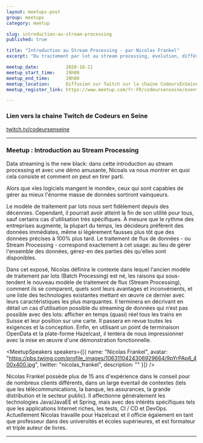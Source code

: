 ```yaml
---
layout: meetups-post
group: meetups
category: meetup

slug: introduction-au-stream-processing
published: true

title: "Introduction au Stream Processing - par Nicolas Frankel"
excerpt: "Du traitement par lot au stream processing, évolution, différences, cas d'usage et live demo !"

meetup_date:          2020-10-21
meetup_start_time:    19h00
meetup_end_time:      20h00
meetup_location:      Diffusion sur Twitch sur la chaine CodeursEnSeine
meetup_register_link: https://www.meetup.com/fr-FR/codeursenseine/events/273818012/

---
```



### Lien vers la chaine Twitch de Codeurs en Seine

<a href="https://www.twitch.tv/codeursenseine">twitch.tv/codeursenseine</a>

---

### Meetup : Introduction au Stream Processing

Data streaming is the new black: dans cette introduction au stream processing
et avec une démo amusante, Nicoals va nous montrer en quoi cela consiste et
comment on peut en tirer parti.

Alors que «les logiciels mangent le monde», ceux qui sont capables de gérer
au mieux l'énorme masse de données sortiront vainqueurs.

Le modèle de traitement par lots nous sert fidèlement depuis des décennies.
Cependant, il pourrait avoir atteint la fin de son utilité pour tous, sauf
certains cas d'utilisation très spécifiques. À mesure que le rythme des
entreprises augmente, la plupart du temps, les décideurs préfèrent des
données immédiates, même si légèrement fausses plus tôt que des données
précises à 100% plus tard. Le traitement de flux de données - ou Stream
Processing - correspond exactement à cet usage: au lieu de gérer l'ensemble
des données, gérez-en des parties dès qu'elles sont disponibles.

Dans cet exposé, Nicolas définira le contexte dans lequel l'ancien modèle de
traitement par lots (Batch Processing) est né, les raisons qui sous-tendent
le nouveau modèle de traitement de flux (Stream Processing), comment ils se
comparent, quels sont leurs avantages et inconvénients, et une liste des
technologies existantes mettant en œuvre ce dernier avec leurs
caractéristiques les plus marquantes. Il terminera en décrivant en détail un
cas d’utilisation possible du streaming de données qui n’est pas possible
avec des lots: afficher en temps (quasi) réel tous les trains en Suisse et
leur position sur une carte. Il passera en revue toutes les exigences et
la conception. Enfin, en utilisant un point de terminaison OpenData et la
plate-forme Hazelcast, il tentera de nous impressionner avec la mise en œuvre
d'une démonstration fonctionnelle.

<MeetupSpeakers speakers={[{
  name: "Nicolas Frankel",
  avatar: "https://pbs.twimg.com/profile_images/1063110424306929664/9pYrPAp6_400x400.jpg",
  twitter: "nicolas_frankel",
  description: ""
}]} />

Nicolas Frankel possède plus de 15 ans d'expérience dans le conseil pour de
nombreux clients différents, dans un large éventail de contextes (tels que
les télécommunications, la banque, les assurances, la grande distribution et
le secteur public). Il affectionne généralement les technologies Java/JavaEE
et Spring, mais avec des intérêts spécifiques tels que les applications
Internet riches, les tests, CI / CD et DevOps. Actuellement Nicolas travaille
pour Hazelcast et il officie également en tant que professeur dans des
universités et écoles supérieures, et est formateur et triple auteur de livres.

---

